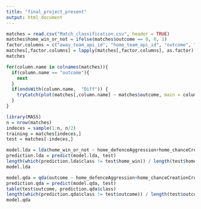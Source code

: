 ```yaml
---
title: "final_project_present"
output: html_document
---
```



```r
matches = read.csv("Match_classification.csv", header = TRUE)
matches$home_win_or_not = ifelse(matches$outcome == 0, 0, 1)
factor.columns = c("away_team_api_id", "home_team_api_id", "outcome", "home_X", "home_id", "home_team_fifa_api_id", "away_team_fifa_api_id", "home_win_or_not")
matches[,factor.columns] = lapply(matches[,factor.columns], as.factor)
matches
```


```r
for(column.name in colnames(matches)){
  if(column.name == "outcome"){
    next
  }
  if(endsWith(column.name,  "Diff")) {
    tryCatch(plot(matches[,column.name] ~ matches$outcome, main = column.name), error=function(e){})
  }
}
```




```r
library(MASS)
n = nrow(matches)
indeces = sample(1:n, n/2)
training = matches[indeces,]
test = matches[-indeces,]
```



```r
model.lda = lda(home_win_or_not ~ home_defenceAggression+home_chanceCreationCrossing + home_buildUpPlayPassing +  home_defencePressure + away_defenceAggression + away_chanceCreationCrossing + away_buildUpPlayPassing + away_defencePressure + away_defenceAggression, data=training)
prediction.lda = predict(model.lda, test)
length(which(prediction.lda$class != test$home_win)) / length(test$home_win)
model.lda
```



```r
model.qda = qda(outcome ~ home_defenceAggression+home_chanceCreationCrossing + home_buildUpPlayPassing +  home_defencePressure + away_defenceAggression + away_chanceCreationCrossing + away_buildUpPlayPassing + away_defencePressure+away_defenceAggression, data=training)
prediction.qda = predict(model.qda, test)
table(test$outcome, prediction.qda$class)
length(which(prediction.qda$class != test$outcome)) / length(test$outcome)
model.qda
```

